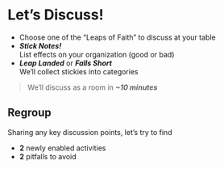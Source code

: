# Let's Discuss!

- Choose one of the "Leaps of Faith" to discuss at your table
- ***Stick Notes!***  
  List effects on your organization (good or bad)
- ***Leap Landed*** or ***Falls Short***  
  We'll collect stickies into categories

> We'll discuss as a room in ***~10 minutes***

## Regroup

Sharing any key discussion points, let's try to find 

- **2** newly enabled activities
- **2** pitfalls to avoid

